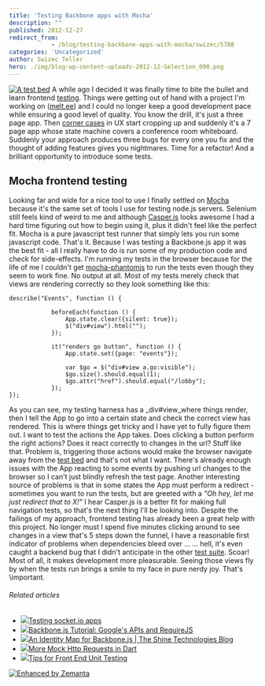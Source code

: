 ```yaml
---
title: 'Testing Backbone apps with Mocha'
description: ""
published: 2012-12-27
redirect_from: 
            - /blog/testing-backbone-apps-with-mocha/swizec/5788
categories: 'Uncategorized'
author: Swizec Teller
hero: ./img/blog-wp-content-uploads-2012-12-Selection_090.png
---
```

[![A test bed](http://swizec.com/blog/wp-content/uploads/2012/12/Selection_090.png "A test bed")](./img/blog-wp-content-uploads-2012-12-Selection_090.png) A while ago I decided it was finally time to bite the bullet and learn frontend [testing](http://en.wikipedia.org/wiki/Software_testing "Software testing"). Things were getting out of hand with a project I'm working on ([melt.ee](http://melt.ee)) and I could no longer keep a good development pace while ensuring a good level of quality. You know the drill, it's just a three page app. Then [corner cases](http://en.wikipedia.org/wiki/Corner_case "Corner case") in UX start cropping up and suddenly it's a 7 page app whose state machine covers a conference room whiteboard. Suddenly your approach produces three bugs for every one you fix and the thought of adding features gives you nightmares. Time for a refactor! And a brilliant opportunity to introduce some tests.

## Mocha frontend testing

Looking far and wide for a nice tool to use I finally settled on [Mocha](http://mochajs.com) because it's the same set of tools I use for testing node.js servers. Selenium still feels kind of weird to me and although [Casper.js](http://casperjs.org/) looks awesome I had a hard time figuring out how to begin using it, plus it didn't feel like the perfect fit.  Mocha is a pure javascript test runner that simply lets you run some javascript code. That's it. Because I was testing a Backbone.js app it was the best fit - all I really have to do is run some of my production code and check for side-effects. I'm running my tests in the browser because for the life of me I couldn't get [mocha-phantomjs](https://github.com/metaskills/mocha-phantomjs) to run the tests even though they seem to work fine. No output at all. Most of my tests merely check that views are rendering correctly so they look something like this:

```
describe("Events", function () {

            beforeEach(function () {
                App.state.clear({silent: true});
                $("div#view").html("");
            });

            it("renders go button", function () {
                App.state.set({page: "events"});

                var $go = $("div#view a.go:visible");
                $go.size().should.equal(1);
                $go.attr("href").should.equal("/lobby");
            });
});
```

As you can see, my testing harness has a _div#view_where things render, then I tell the App to go into a certain state and check the correct view has rendered. This is where things get tricky and I have yet to fully figure them out. I want to test the actions the App takes. Does clicking a button perform the right actions? Does it react correctly to changes in the url? Stuff like that. Problem is, triggering those actions would make the browser navigate away from the [test bed](http://en.wikipedia.org/wiki/Testbed "Testbed") and that's not what I want. There's already enough issues with the App reacting to some events by pushing url changes to the browser so I can't just blindly refresh the test page. Another interesting source of problems is that in some states the App must perform a redirect - sometimes you want to run the tests, but are greeted with a _"Oh hey, let me just redirect that to X!"_ I hear Casper.js is a better fit for making full navigation tests, so that's the next thing I'll be looking into. Despite the failings of my approach, frontend testing has already been a great help with this project. No longer must I spend five minutes clicking around to see changes in a view that's 5 steps down the funnel, I have a reasonable first indicator of problems when dependencies bleed over ... ... hell, it's even caught a backend bug that I didn't anticipate in the other [test suite](http://en.wikipedia.org/wiki/Test_suite "Test suite"). Scoar! Most of all, it makes development more pleasurable. Seeing those views fly by when the tests run brings a smile to my face in pure nerdy joy. That's \\important.

###### Related articles

- [![](http://i.zemanta.com/129148469_80_80.jpg)](http://swizec.com/blog/testing-socket-io-apps/swizec/5625)[Testing socket.io apps](http://swizec.com/blog/testing-socket-io-apps/swizec/5625)
- [![](http://i.zemanta.com/noimg_68_80_80.jpg)](http://dailyjs.com/2012/12/06/backbone-tutorial-2/)[Backbone.js Tutorial: Google's APIs and RequireJS](http://dailyjs.com/2012/12/06/backbone-tutorial-2/)
- [![](http://i.zemanta.com/134104481_80_80.jpg)](http://blog.shinetech.com/2012/12/24/an-identity-map-for-backbone-js/)[An Identity Map for Backbone.js | The Shine Technologies Blog](http://blog.shinetech.com/2012/12/24/an-identity-map-for-backbone-js/)
- [![](http://i.zemanta.com/134197046_80_80.jpg)](http://japhr.blogspot.com/2012/12/more-mock-http-requests-in-dart.html)[More Mock Http Requests in Dart](http://japhr.blogspot.com/2012/12/more-mock-http-requests-in-dart.html)
- [![](http://i.zemanta.com/134107575_80_80.jpg)](http://www.joezimjs.com/javascript/tips-for-front-end-unit-testing/)[Tips for Front End Unit Testing](http://www.joezimjs.com/javascript/tips-for-front-end-unit-testing/)

[![Enhanced by Zemanta](http://img.zemanta.com/zemified_e.png?x-id=066807a4-33f4-4024-b1d1-c7cb923d86af)](http://www.zemanta.com/?px "Enhanced by Zemanta")